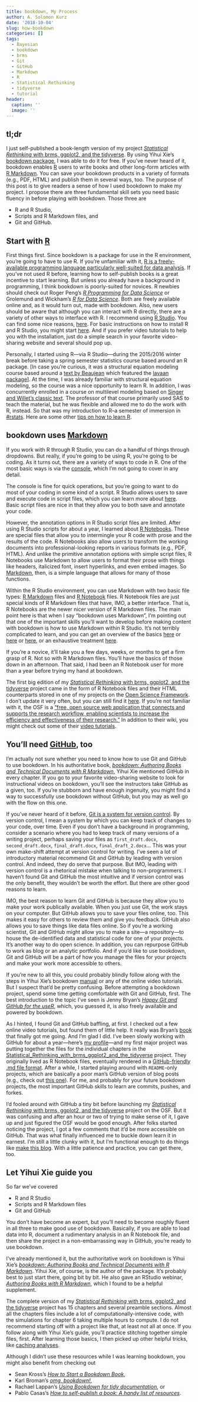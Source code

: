 ```yaml
---
title: bookdown, My Process
author: A. Solomon Kurz
date: '2018-10-04'
slug: how-bookdown
categories: []
tags:
  - Bayesian
  - bookdown
  - brms
  - Git
  - GitHub
  - Markdown
  - R
  - Statistical Rethinking
  - tidyverse
  - tutorial
header:
  caption: ''
  image: ''
---
```


## tl;dr

I just self-published a book-length version of my project [*Statistical Rethinking* with brms, ggplot2, and the tidyverse](https://bookdown.org/connect/#/apps/1850/access). By using Yihui Xie’s [bookdown package](https://bookdown.org), I was able to do it for free. If you’ve never heard of it, bookdown enables [R](https://bookdown.org/rdpeng/rprogdatascience/history-and-overview-of-r.html#what-is-r) users to write books and other long-form articles with [R Markdown](https://rmarkdown.rstudio.com). You can save your bookdown products in a variety of formats (e.g., PDF, HTML) and publish them in several ways, too. The purpose of this post is to give readers a sense of how I used bookdown to make my project. I propose there are three fundamental skill sets you need basic fluency in before playing with bookdown. Those three are

* R and R Studio,
* Scripts and R Markdown files, and
* Git and GitHub.

## Start with [R](https://cran.r-project.org)

First things first. Since bookdown is a package for use in the R environment, you’re going to have to use R. If you’re unfamiliar with it, [R is a freely-available programming language particularly well-suited for data analysis](https://bookdown.org/rdpeng/rprogdatascience/history-and-overview-of-r.html). If you’ve not used R before, learning how to self-publish books is a great incentive to start learning. But unless you already have a background in programming, I think bookdown is poorly-suited for novices. R newbies should check out Roger Peng’s [*R Programming for Data Science*](https://bookdown.org/rdpeng/rprogdatascience/) or Grolemund and Wickham’s [*R for Data Science*](http://r4ds.had.co.nz). Both are freely available online and, as it would turn out, made with bookdown. Also, new users should be aware that although you can interact with R directly, there are a variety of other ways to interface with R. I recommend using [R Studio](https://www.rstudio.com). You can find some nice reasons, [here](https://www.theanalysisfactor.com/the-advantages-of-rstudio/). For basic instructions on how to install R and R Studio, you might start [here](http://r4ds.had.co.nz/introduction.html#prerequisites). And if you prefer video tutorials to help you with the installation, just do a simple search in your favorite video-sharing website and several should pop up.

Personally, I started using R—via R Studio—during the 2015/2016 winter break before taking a spring semester statistics course based around an R package. [In case you’re curious, it was a structural equation modeling course based around a [text by Beaujean](https://blogs.baylor.edu/rlatentvariable/) which featured the [lavaan package](http://lavaan.ugent.be)]. At the time, I was already familiar with structural equation modeling, so the course was a nice opportunity to learn R. In addition, I was concurrently enrolled in a course on multilevel modeling based on [Singer and Willet’s classic text](http://gseacademic.harvard.edu/alda/). The professor of that course primarily used SAS to teach the material, but he was flexible and allowed me to do the work with R, instead. So that was my introduction to R--a semester of immersion in [#rstats](https://twitter.com/search?q=%23rstats&src=typd). Here are some other [tips on how to learn R](https://www.r-bloggers.com/the-5-most-effective-ways-to-learn-r/).

## bookdown uses [Markdown](https://daringfireball.net/projects/markdown/syntax)

If you work with R through R Studio, you can do a handful of things through dropdowns. But really, if you’re going to be using R, you’re going to be coding. As it turns out, there are a variety of ways to code in R. One of the most basic ways is via the [console](https://support.rstudio.com/hc/en-us/articles/200404846-Working-in-the-Console), which I’m not going to cover in any detail.

The console is fine for quick operations, but you’re going to want to do most of your coding in some kind of a script. R Studio allows users to save and execute code in script files, which you can learn more about [here](http://r4ds.had.co.nz/workflow-scripts.html). Basic script files are nice in that they allow you to both save and annotate your code.

However, the annotation options in R Studio script files are limited. After using R Studio scripts for about a year, I learned about [R Notebooks](https://rmarkdown.rstudio.com/r_notebooks). These are special files that allow you to intermingle your R code with prose and the results of the code. R Notebooks also allow users to transform the working documents into professional-looking reports in various formats (e.g., PDF, HTML). And unlike the primitive annotation options with simple script files, R Notebooks use Markdown to allow users to format their prose with things like headers, italicized font, insert hyperlinks, and even embed images. So [Markdown](https://daringfireball.net/projects/markdown/), then, is a simple language that allows for many of those functions.

Within the R Studio environment, you can use Markdown with two basic file types: [R Markdown](https://rmarkdown.rstudio.com/lesson-1.html) files and [R Notebook](https://rmarkdown.rstudio.com/r_notebooks) files. R Notebook files are just special kinds of R Markdown files that have, IMO, a better interface. That is, R Notebooks are the newer nicer version of R Markdown files. The main point here is that when I say "bookdown uses Markdown", I’m pointing out that one of the important skills you’ll want to develop before making content with bookdown is how to use Markdown within R Studio. It’s not terribly complicated to learn, and you can get an overview of the basics [here](https://www.rstudio.com/wp-content/uploads/2015/02/rmarkdown-cheatsheet.pdf) or [here](http://r4ds.had.co.nz/r-markdown.html) or [here](https://bookdown.org/yihui/bookdown/markdown-syntax.html), or an exhaustive treatment [here](https://bookdown.org/yihui/rmarkdown/).

If you’re a novice, it’ll take you a few days, weeks, or months to get a firm grasp of R. Not so with R Markdown files. You’ll have the basics of those down in an afternoon. That said, I had been an R Notebook user for more than a year before trying my hand at bookdown.

The first big edition of my [*Statistical Rethinking* with brms, ggplot2, and the tidyverse](https://bookdown.org/connect/#/apps/1850/access) project came in the form of R Notebook files and their HTML counterparts stored in one of my projects on the [Open Science Framework](https://osf.io/?gclid=EAIaIQobChMI2ZDP9svj3QIVQ7nACh2rYQIHEAAYASAAEgL7avD_BwE). I don’t update it very often, but you can still find it [here](https://osf.io/97t6w/). If you’re not familiar with it, the OSF is a ["free, open source web application that connects and supports the research workflow, enabling scientists to increase the efficiency and effectiveness of their research."](https://osf.io/4znzp/wiki/home/) In addition to their wiki, you might check out some of their [video tutorials](https://cos.io/our-services/training-services/cos-training-tutorials/).

## You’ll need [GitHub](https://github.com), too

I’m actually not sure whether you need to know how to use Git and GitHub to use bookdown. In his authoritative book, [*bookdown: Authoring Books and Technical Documents with R Markdown*](https://bookdown.org/yihui/bookdown/), Yihui Xie mentioned GitHub in every chapter. If you go to your favorite video-sharing website to look for instructional videos on bookdown, you’ll see the instructors take GitHub as a given, too. If you’re stubborn and have enough ingenuity, you might find a way to successfully use bookdown without GitHub, but you may as well go with the flow on this one.

If you’ve never heard of it before, [Git is a system for version control](https://git-scm.com/book/en/v2/Getting-Started-About-Version-Control). By version control, I mean a system by which you can keep track of changes to your code, over time. Even if you don’t have a background in programming, consider a scenario where you had to keep track of many versions of a writing project, perhaps saving your files as `first_draft.docx`, `second_draft.docx`, `final_draft.docx`, `final_draft_2.docx`… This was your own make-shift attempt at version control for writing. I’ve seen a lot of introductory material recommend Git and GitHub by leading with version control. And indeed, they do serve that purpose. But IMO, leading with version control is a rhetorical mistake when talking to non-programmers. I haven’t found Git and GitHub the most intuitive and if version control was the only benefit, they wouldn’t be worth the effort. But there are other good reasons to learn.

IMO, the best reason to learn Git and GitHub is because they allow you to make your work publically available. When you just use Git, the work stays on your computer. But GitHub allows you to save your files online, too. This makes it easy for others to review them and give you feedback. GitHub also allows you to save things like data files online. So if you’re a working scientist, Git and GitHub might allow you to make a site—a repository—to house the de-identified data and statistical code for one of your projects. It’s another way to do open science. In addition, you can repurpose GitHub to work as blog or an analytic portfolio. And if you’d like to use bookdown, Git and GitHub will be a part of how you manage the files for your projects and make your work more accessible to others.

If you’re new to all this, you could probably blindly follow along with the steps in Yihui Xie’s bookdown [manual](https://bookdown.org/yihui/bookdown/) or any of the online video tutorials. But I suspect that’d be pretty confusing. Before attempting a bookdown project, spend some time getting comfortable with Git and GitHub, first. The best introduction to the topic I’ve seen is Jenny Bryan’s [*Happy Git and GitHub for the useR*](http://happygitwithr.com), which, you guessed it, is also freely available and powered by bookdown.

As I hinted, I found Git and GitHub baffling, at first. I checked out a few online video tutorials, but found them of little help. It really was Bryan’s [book](http://happygitwithr.com) that finally got me going. And I’m glad I did. I’ve been slowly working with GitHub for about a year—here’s [my profile](https://github.com/ASKurz)—and my first major project was putting together the files for the individual chapters in the [Statistical_Rethinking_with_brms_ggplot2_and_the_tidyverse](https://github.com/ASKurz/Statistical_Rethinking_with_brms_ggplot2_and_the_tidyverse) project. They originally lived as R Notebook files, eventually rendered in a [GitHub-friendly .md file format](https://rmarkdown.rstudio.com/github_document_format.html). After a while, I started playing around with `README`-only projects, which are basically a poor man's GitHub version of blog posts (e.g., check out [this one](https://github.com/ASKurz/James-Stein-and-Bayesian-partial-pooling)). For me, and probably for your future bookdown projects, the most important GitHub skills to learn are commits, pushes, and forkes.

I’d fooled around with GitHub a tiny bit before launching my [*Statistical Rethinking* with brms, ggplot2, and the tidyverse](https://bookdown.org/connect/#/apps/1850/access) project on the OSF. But it was confusing and after an hour or two of trying to make sense of it, I gave up and just figured the OSF would be good enough. After folks started noticing the project, I got a few comments that it’d be more accessible on GitHub. That was what finally influenced me to buckle down learn it in earnest. I’m still a little clunky with it, but I’m functional enough to do things like [make this blog](https://bookdown.org/yihui/blogdown/). With a little patience and practice, you can get there, too.

## Let Yihui Xie guide you

So far we’ve covered

* R and R Studio
* Scripts and R Markdown files
* Git and GitHub

You don’t have become an expert, but you’ll need to become roughly fluent in all three to make good use of bookdown. Basically, if you are able to load data into R, document a rudimentary analysis in an R Notebook file, and then share the project in a non-embarrassing way in GitHub, you’re ready to use bookdown.

I’ve already mentioned it, but the authoritative work on bookdown is Yihui Xie’s [*bookdown: Authoring Books and Technical Documents with R Markdown*](https://bookdown.org/yihui/bookdown/). Yihui Xie, of course, is the author of the package. It’s probably best to just start there, going bit by bit. He also gave an RStudio webinar, [*Authoring Books with R Markdown*](https://www.youtube.com/watch?v=dVqVscgwSpw&t=12s), which I found to be a helpful supplement.

The complete version of my [*Statistical Rethinking* with brms, ggplot2, and the tidyverse](https://bookdown.org/connect/#/apps/1850/access) project has 15 chapters and several preamble sections. Almost all the chapters files include a lot of computationally-intensive code, with the simulations for chapter 6 taking multiple hours to compute. I do not recommend starting off with a project like that, at least not all at once.  If you follow along with Yihui Xie’s guide, you’ll practice stitching together simple files, first. After learning those basics, I then picked up other helpful tricks, like [caching analyses](https://bookdown.org/yihui/bookdown/preview-a-chapter.html#).

Although I didn’t use these resources while I was learning bookdown, you might also benefit from checking out

* Sean Kross’s [*How to Start a Bookdown Book*](http://seankross.com/2016/11/17/How-to-Start-a-Bookdown-Book.html), 
* Karl Broman’s [*omg, bookdown!*](https://kbroman.org/blog/2017/05/31/omg-bookdown/),
* Rachael Lappan’s [*Using Bookdown for tidy documentation*](https://rachaellappan.github.io/bookdown/), or 
* Pablo Casas’s [*How to self-publish a book: A handy list of resources*](https://blog.datascienceheroes.com/how-to-self-publish-a-book/).


